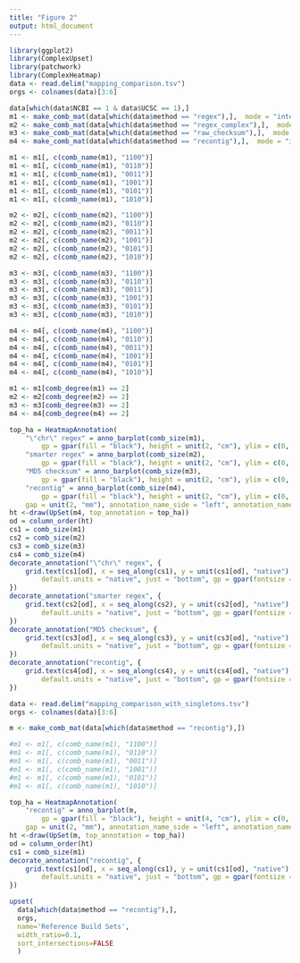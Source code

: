 ```yaml
---
title: "Figure 2"
output: html_document
---
```


```r
library(ggplot2)
library(ComplexUpset)
library(patchwork)
library(ComplexHeatmap)
data <- read.delim("mapping_comparison.tsv")
orgs <- colnames(data)[3:6]
```

```r
data[which(data$NCBI == 1 & data$UCSC == 1),]
m1 <- make_comb_mat(data[which(data$method == "regex"),],  mode = "intersect")
m2 <- make_comb_mat(data[which(data$method == "regex_complex"),],  mode = "intersect")
m3 <- make_comb_mat(data[which(data$method == "raw_checksum"),],  mode = "intersect")
m4 <- make_comb_mat(data[which(data$method == "recontig"),],  mode = "intersect")

m1 <- m1[, c(comb_name(m1), "1100")]
m1 <- m1[, c(comb_name(m1), "0110")]
m1 <- m1[, c(comb_name(m1), "0011")]
m1 <- m1[, c(comb_name(m1), "1001")]
m1 <- m1[, c(comb_name(m1), "0101")]
m1 <- m1[, c(comb_name(m1), "1010")]

m2 <- m2[, c(comb_name(m2), "1100")]
m2 <- m2[, c(comb_name(m2), "0110")]
m2 <- m2[, c(comb_name(m2), "0011")]
m2 <- m2[, c(comb_name(m2), "1001")]
m2 <- m2[, c(comb_name(m2), "0101")]
m2 <- m2[, c(comb_name(m2), "1010")]

m3 <- m3[, c(comb_name(m3), "1100")]
m3 <- m3[, c(comb_name(m3), "0110")]
m3 <- m3[, c(comb_name(m3), "0011")]
m3 <- m3[, c(comb_name(m3), "1001")]
m3 <- m3[, c(comb_name(m3), "0101")]
m3 <- m3[, c(comb_name(m3), "1010")]

m4 <- m4[, c(comb_name(m4), "1100")]
m4 <- m4[, c(comb_name(m4), "0110")]
m4 <- m4[, c(comb_name(m4), "0011")]
m4 <- m4[, c(comb_name(m4), "1001")]
m4 <- m4[, c(comb_name(m4), "0101")]
m4 <- m4[, c(comb_name(m4), "1010")]

m1 <- m1[comb_degree(m1) == 2]
m2 <- m2[comb_degree(m2) == 2]
m3 <- m3[comb_degree(m3) == 2]
m4 <- m4[comb_degree(m4) == 2]

top_ha = HeatmapAnnotation(
    "\"chr\" regex" = anno_barplot(comb_size(m1), 
        gp = gpar(fill = "black"), height = unit(2, "cm"), ylim = c(0, 750)), 
    "smarter regex" = anno_barplot(comb_size(m2), 
        gp = gpar(fill = "black"), height = unit(2, "cm"), ylim = c(0, 750)), 
    "MD5 checksum" = anno_barplot(comb_size(m3), 
        gp = gpar(fill = "black"), height = unit(2, "cm"), ylim = c(0, 750)), 
    "recontig" = anno_barplot(comb_size(m4), 
        gp = gpar(fill = "black"), height = unit(2, "cm"), ylim = c(0, 750)), 
    gap = unit(2, "mm"), annotation_name_side = "left", annotation_name_rot = 0)
ht <-draw(UpSet(m4, top_annotation = top_ha))
od = column_order(ht)
cs1 = comb_size(m1)
cs2 = comb_size(m2)
cs3 = comb_size(m3)
cs4 = comb_size(m4)
decorate_annotation("\"chr\" regex", {
    grid.text(cs1[od], x = seq_along(cs1), y = unit(cs1[od], "native") + unit(2, "pt"), 
        default.units = "native", just = "bottom", gp = gpar(fontsize = 8))
})
decorate_annotation("smarter regex", {
    grid.text(cs2[od], x = seq_along(cs2), y = unit(cs2[od], "native") + unit(2, "pt"), 
        default.units = "native", just = "bottom", gp = gpar(fontsize = 8))
})
decorate_annotation("MD5 checksum", {
    grid.text(cs3[od], x = seq_along(cs3), y = unit(cs3[od], "native") + unit(2, "pt"), 
        default.units = "native", just = "bottom", gp = gpar(fontsize = 8))
})
decorate_annotation("recontig", {
    grid.text(cs4[od], x = seq_along(cs4), y = unit(cs4[od], "native") + unit(2, "pt"), 
        default.units = "native", just = "bottom", gp = gpar(fontsize = 8))
})
```
```r
data <- read.delim("mapping_comparison_with_singletons.tsv")
orgs <- colnames(data)[3:6]
```

```r
m <- make_comb_mat(data[which(data$method == "recontig"),])

#m1 <- m1[, c(comb_name(m1), "1100")]
#m1 <- m1[, c(comb_name(m1), "0110")]
#m1 <- m1[, c(comb_name(m1), "0011")]
#m1 <- m1[, c(comb_name(m1), "1001")]
#m1 <- m1[, c(comb_name(m1), "0101")]
#m1 <- m1[, c(comb_name(m1), "1010")]

top_ha = HeatmapAnnotation(
    "recontig" = anno_barplot(m, 
        gp = gpar(fill = "black"), height = unit(4, "cm"), ylim = c(0, 750)), 
    gap = unit(2, "mm"), annotation_name_side = "left", annotation_name_rot = 0)
ht <-draw(UpSet(m, top_annotation = top_ha))
od = column_order(ht)
cs1 = comb_size(m1)
decorate_annotation("recontig", {
    grid.text(cs1[od], x = seq_along(cs1), y = unit(cs1[od], "native") + unit(2, "pt"), 
        default.units = "native", just = "bottom", gp = gpar(fontsize = 8))
})
```
```r
upset(
  data[which(data$method == "recontig"),], 
  orgs, 
  name='Reference Build Sets', 
  width_ratio=0.1,
  sort_intersections=FALSE
  )
```